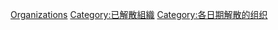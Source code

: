 [[Category:各年各類廢除|Organizations]]
[[Category:已解散組織|Category:已解散組織]]
[[Category:各日期解散的组织|Category:各日期解散的组织]]